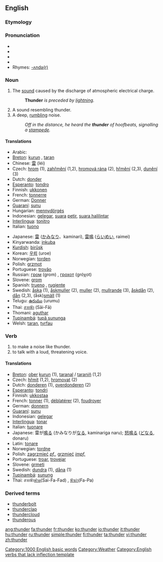 ==English==

===Etymology===
{{etymon|ang|þunor}}

===Pronunciation===
*{{AHD|/thŭn'dər/}}
*{{IPA|/ˈθʌndə(r)/}}
*{{SAMPA|/"TVnd@(r)/}}
*{{audio|en-us-thunder.ogg|Audio (US)}}
*Rhymes: [[Rhymes:English:-ʌndə(r)|-ʌndə(r)]]

===Noun===
{{wikipedia}}
{{en-noun|-}}

#The [[sound]] caused by the discharge of atmospheric electrical charge. 
#:'''Thunder''' ''is preceded by [[lightning]].''
#A sound resembling thunder.
#A deep, [[rumble|rumbling]] noise.
#:''Off in the distance, he heard the '''thunder''' of hoofbeats, signalling a [[stampede]].''

====Translations====
{{rfc-trans}}
{{top}}
*Arabic: {{ARchar|[[رعد]]}} {{Unicode|(raʕd)}}
*[[Breton]]: [[kurun]] {{f}}, [[taran]] {{m}}
*Chinese: [[雷]] (léi)
*Czech: [[hrom]] {{m}} (1), [[zahřmění]] {{n}} (1,2), [[hromová rána]] {{f}} (2), [[hřmění]] {{n}} (2,3), [[dunění]] {{n}} (3) 
*Dutch: [[donder]] {{m}}
*[[Esperanto]]: [[tondro]]
*Finnish: [[ukkonen]]
*French: [[tonnerre]] {{m}}
*German: [[Donner]] {{m}}
*[[Guaraní]]: [[sunu]]
*Hungarian: [[mennydörgés]]
*Indonesian: [[gelegar]], [[suara]] [[petir]], [[suara halilintar]]
*[[Interlingua]]: [[tonitro]]
*Italian: [[tuono]] {{m}}
{{mid}}
*Japanese: [[雷]] ([[かみなり]]、kaminari), [[雷鳴]] ([[らいめい]], raimei)
*Kinyarwanda: [[inkuba]]
*[[Kurdish]]: [[birûsk]] {{f}}
*Korean: [[우뢰]] (uroe)
*Norwegian: [[torden]]
*Polish: [[grzmot]] {{m}}
*Portuguese: [[trovão]] {{m}}
*Russian: [[гром]] (grom) {{m}}, [[грохот]] (gróχot) {{m}}
*Slovene: [[grom]] {{m}}
*Spanish: [[trueno]] {{m}}, [[rugiente]] {{m}}
*Swedish: [[åska]] {{c}} (1), [[åskmuller]] {{n}} (2), [[muller]] {{n}} (2), [[mullrande]] {{n}} (3), [[åskdån]] {{n}} (2), [[dån]] {{n}} (2,3), (åsk)[[smäll]] {{c}} (1)
*Telugu: [[ఉరుము]] (urumu)
*Thai: [[สายฟ้า]] (Sāi-Fā)
*Thomani: [[aguthar]]
*[[Tupinambá]]: [[tupã sununga]]
*Welsh: [[taran]], [[tyrfau]]
{{bottom}}

===Verb===
{{en-verb}}

#to make a noise like thunder.
#to talk with a loud, threatening voice.

====Translations====
{{rfc-trans}}
*[[Breton]]: [[ober]] [[kurun]] (1), [[taranal]] / [[taraniñ]] (1,2)
*Czech: [[hřmít]] (1,2), [[hromovat]] (2)
*Dutch: [[donderen]] (1), [[overdonderen]] (2)
*[[Esperanto]]: [[tondri]]
*Finnish: [[ukkostaa]]
*French: [[tonner]] (1), [[déblatérer]] (2), [[foudroyer]]
*German: [[donnern]]
*[[Guaraní]]: [[sunu]]
*Indonesian: [[gelegar]]
*[[Interlingua]]: [[tonar]]
*Italian: [[tuonare]]
*Japanese: 雷が[[鳴る]] (かみなりが[[なる]], kaminariga naru); [[怒鳴る]] ([[どなる]], donaru)
*Latin: [[tonare]]
*Norwegian: [[tordne]]
*Polish: [[zagrzmieć]] ''[[pf.]]'', [[grzmieć]] ''[[impf.]]''
*Portuguese: [[troar]], [[trovejar]]
*Slovene: [[grmeti]]
*Swedish: [[dundra]] (1), [[dåna]] (1)
*[[Tupinambá]]: [[sunung]]
*Thai: สายฟ้า[[ฟาด]](Sai-Fa-Fad) , [[ฟ้าผ่า]](Fa-Pa)

===Derived terms===
*[[thunderbolt]]
*[[thunderclap]]
*[[thundercloud]]
*[[thunderous]]

[[Category:1000 English basic words]]
[[Category:Weather]]
[[Category:English verbs that lack inflection template]]

[[ang:thunder]]
[[fa:thunder]]
[[fr:thunder]]
[[ko:thunder]]
[[io:thunder]]
[[it:thunder]]
[[hu:thunder]]
[[ru:thunder]]
[[simple:thunder]]
[[fi:thunder]]
[[ta:thunder]]
[[vi:thunder]]
[[zh:thunder]]